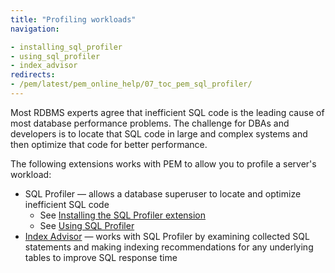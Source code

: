 ```yaml
---
title: "Profiling workloads"
navigation:

- installing_sql_profiler
- using_sql_profiler
- index_advisor
redirects:
- /pem/latest/pem_online_help/07_toc_pem_sql_profiler/
---
```


Most RDBMS experts agree that inefficient SQL code is the leading cause of most database performance problems. The challenge for DBAs and developers is to locate that SQL code in large and complex systems and then optimize that code for better performance.

The following extensions works with PEM to allow you to profile a server's workload:

- SQL Profiler &mdash; allows a database superuser to locate and optimize inefficient SQL code 
  - See [Installing the SQL Profiler extension](installing_sql_profiler)
  - See [Using SQL Profiler](using_sql_profiler)
- [Index Advisor](index_advisor) &mdash; works with SQL Profiler by examining collected SQL statements and making indexing recommendations for any underlying tables to improve SQL response time
